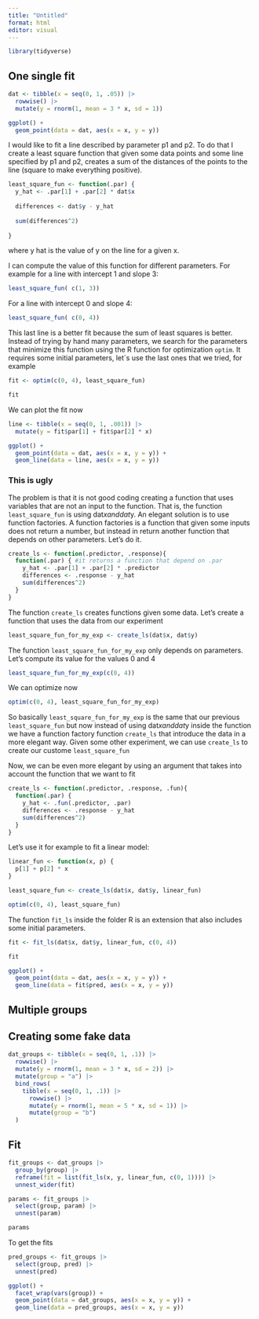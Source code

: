 ```yaml
---
title: "Untitled"
format: html
editor: visual
---
```


```r
library(tidyverse)
```

## One single fit

```r
dat <- tibble(x = seq(0, 1, .05)) |> 
  rowwise() |> 
  mutate(y = rnorm(1, mean = 3 * x, sd = 1))

ggplot() +
  geom_point(data = dat, aes(x = x, y = y))
```

I would like to fit a line described by parameter p1 and p2. To do that I create a least square function that given some data points and some line specified by p1 and p2, creates a sum of the distances of the points to the line (square to make everything positive).

```r
least_square_fun <- function(.par) {
  y_hat <- .par[1] + .par[2] * dat$x 
  
  differences <- dat$y - y_hat 
  
  sum(differences^2)
  
}
```

where y hat is the value of y on the line for a given x.


I can compute the value of this function for different parameters. For example for a line with intercept 1 and slope 3:

```r
least_square_fun( c(1, 3))
```

For a line with intercept 0 and slope 4:

```r
least_square_fun( c(0, 4))
```

This last line is a better fit because the sum of least squares is better. Instead of trying by hand many parameters, we search for the parameters that minimize this function using the R function for optimization `optim`. It requires some initial parameters, let´s use the last ones that we tried, for example 

```r
fit <- optim(c(0, 4), least_square_fun)

fit
```

We can plot the fit now

```r
line <- tibble(x = seq(0, 1, .001)) |> 
  mutate(y = fit$par[1] + fit$par[2] * x)

ggplot() +
  geom_point(data = dat, aes(x = x, y = y)) +
  geom_line(data = line, aes(x = x, y = y))
```

### This is ugly

The problem is that it is not good coding creating a function that uses variables that are not an input to the function. That is, the function `least_square_fun` is using dat$x and dat$y. An elegant solution is to use function factories. A function factories is a function that given some inputs does not return a number, but instead in return another function that depends on other parameters. Let's do it. 

```r
create_ls <- function(.predictor, .response){
  function(.par) { #it returns a function that depend on .par
    y_hat <- .par[1] + .par[2] * .predictor 
    differences <- .response - y_hat 
    sum(differences^2)
  }
}
```


The function `create_ls` creates functions given some data. Let's create a function that uses the data from our experiment

```r
least_square_fun_for_my_exp <- create_ls(dat$x, dat$y)
```

The function `least_square_fun_for_my_exp` only depends on parameters. Let's compute its value for the values 0 and 4

```r
least_square_fun_for_my_exp(c(0, 4))
```

We can optimize now

```r
optim(c(0, 4), least_square_fun_for_my_exp)
```

So basically `least_square_fun_for_my_exp` is the same that our previous `least_square_fun` but now instead of using dat$x and dat$y inside the function we have a function factory function `create_ls` that introduce the data in a more elegant way. Given some other experiment, we can use `create_ls` to create our custome `least_square_fun` 

Now, we can be even more elegant by using an argument that takes into account the function that we want to fit

```r
create_ls <- function(.predictor, .response, .fun){
  function(.par) { 
    y_hat <- .fun(.predictor, .par)
    differences <- .response - y_hat 
    sum(differences^2)
  }
}
```


Let's use it for example to fit a linear model:

```r
linear_fun <- function(x, p) {
  p[1] + p[2] * x
}

least_square_fun <- create_ls(dat$x, dat$y, linear_fun)

optim(c(0, 4), least_square_fun)
```
The function `fit_ls` inside the folder R is an extension that also includes some initial parameters.

```r
fit <- fit_ls(dat$x, dat$y, linear_fun, c(0, 4))

fit
```

```r
ggplot() +
  geom_point(data = dat, aes(x = x, y = y)) +
  geom_line(data = fit$pred, aes(x = x, y = y))
```

## Multiple groups

## Creating some fake data


```r
dat_groups <- tibble(x = seq(0, 1, .1)) |> 
  rowwise() |> 
  mutate(y = rnorm(1, mean = 3 * x, sd = 2)) |> 
  mutate(group = "a") |> 
  bind_rows(
    tibble(x = seq(0, 1, .1)) |> 
      rowwise() |> 
      mutate(y = rnorm(1, mean = 5 * x, sd = 1)) |> 
      mutate(group = "b") 
  )
```

## Fit

```r
fit_groups <- dat_groups |> 
  group_by(group) |> 
  reframe(fit = list(fit_ls(x, y, linear_fun, c(0, 1)))) |> 
  unnest_wider(fit)
```

```r
params <- fit_groups |> 
  select(group, param) |> 
  unnest(param)

params
```

To get the fits 

```r
pred_groups <- fit_groups |> 
  select(group, pred) |> 
  unnest(pred)
```

```r
ggplot() +
  facet_wrap(vars(group)) +
  geom_point(data = dat_groups, aes(x = x, y = y)) +
  geom_line(data = pred_groups, aes(x = x, y = y))
```
